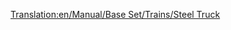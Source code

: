 [[Translation:en/Manual/Base Set/Trains/Steel Truck]]
{{it/Vagoni|Picture=[[File:en/Steeltruck.png]]
|Name=Carro per acciaio
|NormalCost=€ 2.296
|NormalWeight=18 / 38 t
|NormalCapacity=20 tonnellate di acciaio
|MonoCost="
|MonoWeight=18 / 43 t
|MonoCapacity=25 tonnellate di acciaio
|MagCost="
|MagWeight=18 / 45 t
|MagCapacity=27 tonnellate di acciaio
|Description=Il carro per il trasporto dell'[[it/Acciaio|acciaio]] è specializzato per questo tipo di carico prodotto dalle [[it/Acciaierie|acciaierie]]. Disponibile solo per il clima [[en/Climat#temperato|temperato]].
}}